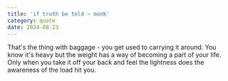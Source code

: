 ```yaml
---
title: 'if truth be told ~ monk'
category: quote
date: 2024-08-23
---
```


That's the thing with baggage - you get used to carrying it around. You know it's heavy but the weight has a way of becoming a part of your life. Only when you take it off your back and feel the lightness does the awareness of the load hit you.
